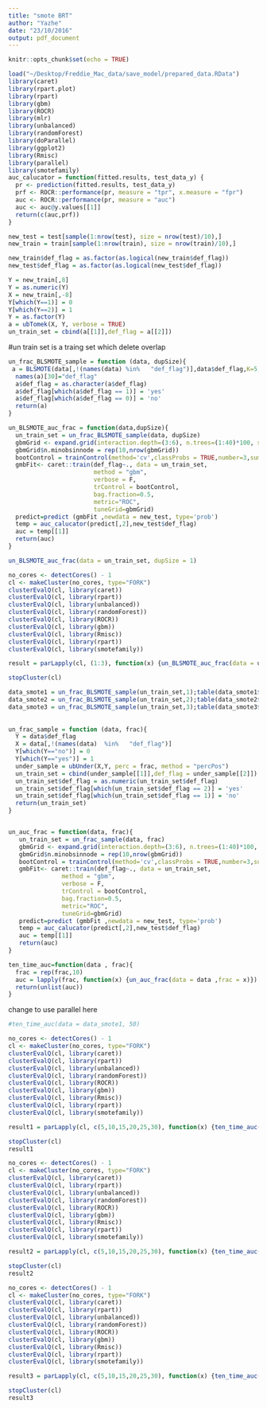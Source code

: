 ```yaml
---
title: "smote BRT"
author: "Yazhe"
date: "23/10/2016"
output: pdf_document
---
```


```r
knitr::opts_chunk$set(echo = TRUE)
```

```r
load("~/Desktop/Freddie_Mac_data/save_model/prepared_data.RData")
library(caret)
library(rpart.plot)
library(rpart)
library(gbm)
library(ROCR)
library(mlr)
library(unbalanced)
library(randomForest)
library(doParallel) 
library(ggplot2)
library(Rmisc) 
library(parallel)
library(smotefamily)
auc_calucator = function(fitted.results, test_data_y) {
  pr <- prediction(fitted.results, test_data_y)
  prf <- ROCR::performance(pr, measure = "tpr", x.measure = "fpr")
  auc <- ROCR::performance(pr, measure = "auc")
  auc <- auc@y.values[[1]]
  return(c(auc,prf))
}
```

```r
new_test = test[sample(1:nrow(test), size = nrow(test)/10),]
new_train = train[sample(1:nrow(train), size = nrow(train)/10),]

new_train$def_flag = as.factor(as.logical(new_train$def_flag))
new_test$def_flag = as.factor(as.logical(new_test$def_flag))
```

```r
Y = new_train[,8]
Y = as.numeric(Y)
X = new_train[,-8]
Y[which(Y==1)] = 0
Y[which(Y==2)] = 1
Y = as.factor(Y)
a = ubTomek(X, Y, verbose = TRUE)
un_train_set = cbind(a[[1]],def_flag = a[[2]])
```
#un train set is a traing set which delete overlap

```r
un_frac_BLSMOTE_sample = function (data, dupSize){
 a = BLSMOTE(data[,!(names(data) %in%   "def_flag")],data$def_flag,K=5,C=5,dupSize=dupSize,method=c("type1"))$data
  names(a)[30]="def_flag"
  a$def_flag = as.character(a$def_flag)
  a$def_flag[which(a$def_flag == 1)] = 'yes'
  a$def_flag[which(a$def_flag == 0)] = 'no'
  return(a)
}
```

```r
un_BLSMOTE_auc_frac = function(data,dupSize){
  un_train_set = un_frac_BLSMOTE_sample(data, dupSize)
  gbmGrid <- expand.grid(interaction.depth=(3:6), n.trees=(1:40)*100, shrinkage=.01)
  gbmGrid$n.minobsinnode = rep(10,nrow(gbmGrid))
  bootControl = trainControl(method='cv',classProbs = TRUE,number=3,summaryFunction =       twoClassSummary)
  gmbFit<- caret::train(def_flag~., data = un_train_set, 
                        method = "gbm", 
                        verbose = F, 
                        trControl = bootControl, 
                        bag.fraction=0.5,
                        metric="ROC",
                        tuneGrid=gbmGrid)
  predict=predict (gmbFit ,newdata = new_test, type='prob')
  temp = auc_calucator(predict[,2],new_test$def_flag)
  auc = temp[[1]]
  return(auc)
}
```

```r
un_BLSMOTE_auc_frac(data = un_train_set, dupSize = 1)

no_cores <- detectCores() - 1
cl <- makeCluster(no_cores, type="FORK") 
clusterEvalQ(cl, library(caret))
clusterEvalQ(cl, library(rpart))
clusterEvalQ(cl, library(unbalanced))
clusterEvalQ(cl, library(randomForest))
clusterEvalQ(cl, library(ROCR))
clusterEvalQ(cl, library(gbm))
clusterEvalQ(cl, library(Rmisc))
clusterEvalQ(cl, library(rpart))
clusterEvalQ(cl, library(smotefamily))
```

```r
result = parLapply(cl, (1:3), function(x) {un_BLSMOTE_auc_frac(data = un_train_set, dupSize = x)})

stopCluster(cl)
```



```r
data_smote1 = un_frac_BLSMOTE_sample(un_train_set,1);table(data_smote1$def_flag)
data_smote2 = un_frac_BLSMOTE_sample(un_train_set,2);table(data_smote2$def_flag)
data_smote3 = un_frac_BLSMOTE_sample(un_train_set,3);table(data_smote3$def_flag)
  
  
un_frac_sample = function (data, frac){
  Y = data$def_flag
  X = data[,!(names(data)  %in%   "def_flag")]
  Y[which(Y=="no")] = 0
  Y[which(Y=="yes")] = 1
  under_sample = ubUnder(X,Y, perc = frac, method = "percPos")
  un_train_set = cbind(under_sample[[1]],def_flag = under_sample[[2]])
  un_train_set$def_flag = as.numeric(un_train_set$def_flag)
  un_train_set$def_flag[which(un_train_set$def_flag == 2)] = 'yes'
  un_train_set$def_flag[which(un_train_set$def_flag == 1)] = 'no'
  return(un_train_set)
}


un_auc_frac = function(data, frac){
   un_train_set = un_frac_sample(data, frac)
   gbmGrid <- expand.grid(interaction.depth=(3:6), n.trees=(1:40)*100, shrinkage=.01)
   gbmGrid$n.minobsinnode = rep(10,nrow(gbmGrid))
   bootControl = trainControl(method='cv',classProbs = TRUE,number=3,summaryFunction =       twoClassSummary)
   gmbFit<- caret::train(def_flag~., data = un_train_set, 
               method = "gbm", 
               verbose = F, 
               trControl = bootControl, 
               bag.fraction=0.5,
               metric="ROC",
               tuneGrid=gbmGrid)
   predict=predict (gmbFit ,newdata = new_test, type='prob')
   temp = auc_calucator(predict[,2],new_test$def_flag)
   auc = temp[[1]]
   return(auc)
}
```


```r
ten_time_auc=function(data , frac){
  frac = rep(frac,10)
  auc = lapply(frac, function(x) {un_auc_frac(data = data ,frac = x)})
  return(unlist(auc))
}

```

change to use parallel here

```r
#ten_time_auc(data = data_smote1, 50)

no_cores <- detectCores() - 1
cl <- makeCluster(no_cores, type="FORK") 
clusterEvalQ(cl, library(caret))
clusterEvalQ(cl, library(rpart))
clusterEvalQ(cl, library(unbalanced))
clusterEvalQ(cl, library(randomForest))
clusterEvalQ(cl, library(ROCR))
clusterEvalQ(cl, library(gbm))
clusterEvalQ(cl, library(Rmisc))
clusterEvalQ(cl, library(rpart))
clusterEvalQ(cl, library(smotefamily))
```

```r
result1 = parLapply(cl, c(5,10,15,20,25,30), function(x) {ten_time_auc(data = data_smote1, x)})

stopCluster(cl)
result1
```

```r

no_cores <- detectCores() - 1
cl <- makeCluster(no_cores, type="FORK") 
clusterEvalQ(cl, library(caret))
clusterEvalQ(cl, library(rpart))
clusterEvalQ(cl, library(unbalanced))
clusterEvalQ(cl, library(randomForest))
clusterEvalQ(cl, library(ROCR))
clusterEvalQ(cl, library(gbm))
clusterEvalQ(cl, library(Rmisc))
clusterEvalQ(cl, library(rpart))
clusterEvalQ(cl, library(smotefamily))
```

```r
result2 = parLapply(cl, c(5,10,15,20,25,30), function(x) {ten_time_auc(data = data_smote2, x)})

stopCluster(cl)
result2
```

```r

no_cores <- detectCores() - 1
cl <- makeCluster(no_cores, type="FORK") 
clusterEvalQ(cl, library(caret))
clusterEvalQ(cl, library(rpart))
clusterEvalQ(cl, library(unbalanced))
clusterEvalQ(cl, library(randomForest))
clusterEvalQ(cl, library(ROCR))
clusterEvalQ(cl, library(gbm))
clusterEvalQ(cl, library(Rmisc))
clusterEvalQ(cl, library(rpart))
clusterEvalQ(cl, library(smotefamily))
```

```r
result3 = parLapply(cl, c(5,10,15,20,25,30), function(x) {ten_time_auc(data = data_smote3, x)})

stopCluster(cl)
result3
```